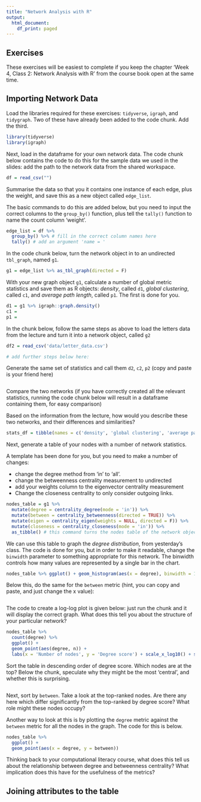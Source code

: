```yaml
---
title: "Network Analysis with R"
output:
  html_document:
    df_print: paged
---
```


## Exercises

These exercises will be easiest to complete if you keep the chapter 'Week 4, Class 2: Network Analysis with R' from the course book open at the same time. 

## Importing Network Data

Load the libraries required for these exercises: `tidyverse`, `igraph`, and `tidygraph`. Two of these have already been added to the code chunk. Add the third. 

```r
library(tidyverse)
library(igraph)
```


Next, load in the dataframe for your own network data. The code chunk below contains the code to do this for the sample data we used in the slides: add the path to the network data from the shared workspace. 

```r
df = read_csv("")
```

Summarise the data so that you it contains one instance of each edge, plus the weight, and save this as a new object called `edge_list`. 

The basic commands to do this are added below, but you need to input the correct columns to the `group_by()` function, plus tell the `tally()` function to name the count column 'weight'.  

```r
edge_list = df %>% 
  group_by() %>% # fill in the correct column names here
  tally() # add an argument 'name = ' 

```

In the code chunk below, turn the network object in to an undirected `tbl_graph`, named `g1`. 

```r

g1 = edge_list %>% as_tbl_graph(directed = F)

```

With your new graph object `g1`, calculate a number of global metric statistics and save them as R objects: *density*, called `d1`, *global clustering*, called `c1`, and *average path length*, called `p1`. The first is done for you. 

```r

d1 = g1 %>% igraph::graph.density()
c1 = 
p1 = 

```

In the chunk below, follow the same steps as above to load the letters data from the lecture and turn it into a network object, called `g2`

```r

df2 = read_csv('data/letter_data.csv')

# add further steps below here:


```

Generate the same set of statistics and call them `d2`, `c2`, `p2` (copy and paste is your friend here)

```r

```


Compare the two networks (if you have correctly created all the relevant statistics, running the code chunk below will result in a dataframe containing them, for easy comparison) 

Based on the information from the lecture, how would you describe these two networks, and their differences and similarities?

```r
stats_df = tibble(names = c('density', 'global clustering', 'average path length'), stats_g1 = c(d1,c1,p1), stats_g2 = c(d2,c2,p2))

```

Next, generate a table of your nodes with a number of network statistics. 

A template has been done for you, but you need to make a number of changes:

-   change the degree method from 'in' to 'all'.
-   change the betweenness centrality measurement to undirected
-   add your weights column to the eigenvector centrality measurement
-   Change the closeness centrality to only consider outgoing links.


```r
nodes_table = g1 %>%
  mutate(degree = centrality_degree(mode = 'in')) %>% 
  mutate(between = centrality_betweenness(directed = TRUE)) %>% 
  mutate(eigen = centrality_eigen(weights = NULL, directed = F)) %>% 
  mutate(closeness = centrality_closeness(mode = 'in')) %>% 
  as_tibble() # this command turns the nodes table of the network object into an ordinary dataframe.
```

We can use this table to graph the *degree distribution*, from yesterday's class. The code is done for you, but in order to make it readable, change the `binwidth` parameter to something appropriate for this network. 
The binwidth controls how many values are represented by a single bar in the chart. 

```r
nodes_table %>% ggplot() + geom_histogram(aes(x = degree), binwidth = 10)
```

Below this, do the same for the `between` metric (hint, you can copy and paste, and just change the x value):

```r

```

The code to create a log-log plot is given below: just run the chunk and it will display the correct graph. What does this tell you about the structure of your particular network?

```r
nodes_table %>% 
  count(degree) %>% 
  ggplot() + 
  geom_point(aes(degree, n)) + 
  labs(x = 'Number of nodes', y = 'Degree score') + scale_x_log10() + scale_y_log10()
```

Sort the table in descending order of degree score. Which nodes are at the top? Below the chunk, speculate why they might be the most 'central', and whether this is surprising. 

```r

```

Next, sort by `between`. Take a look at the top-ranked nodes. Are there any here which differ significantly from the top-ranked by degree score? What role might these nodes occupy?

Another way to look at this is by plotting the `degree` metric against the `between` metric for all the nodes in the graph. The code for this is below. 

```r

nodes_table %>% 
  ggplot() +
  geom_point(aes(x = degree, y = between))

```

Thinking back to your computational literacy course, what does this tell us about the relationship between degree and betweenness centrality? What implication does this have for the usefulness of the metrics?


## Joining attributes to the table



